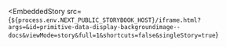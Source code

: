 
<EmbeddedStory
  src={`${process.env.NEXT_PUBLIC_STORYBOOK_HOST}/iframe.html?args=&id=primitive-data-display-backgroundimage--docs&viewMode=story&full=1&shortcuts=false&singleStory=true`}
></EmbeddedStory>